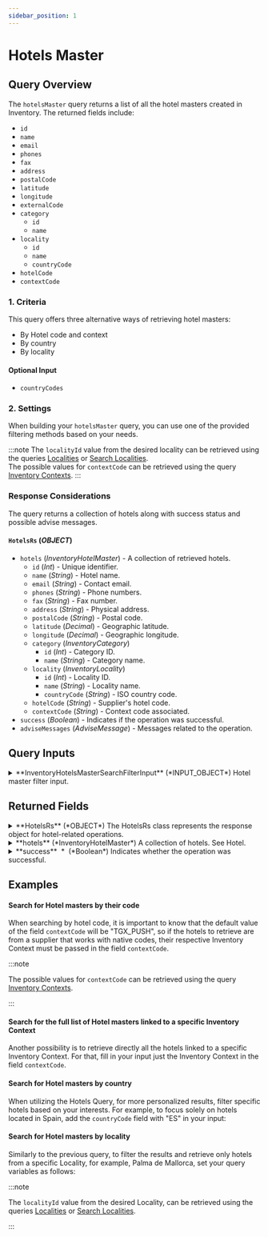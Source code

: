 ```yaml
---
sidebar_position: 1
---
```




# Hotels Master

## Query Overview

The `hotelsMaster` query returns a list of all the hotel masters created in Inventory. The returned fields include:

* `id`
* `name`
* `email`
* `phones`
* `fax`
* `address`
* `postalCode`
* `latitude`
* `longitude`
* `externalCode`
* `category`
    * `id`
	* `name`
* `locality`
    * `id`
    * `name`
    * `countryCode`
* `hotelCode`
* `contextCode`

### 1. Criteria

This query offers three alternative ways of retrieving hotel masters:

- By Hotel code and context
- By country
- By locality

#### Optional Input
* `countryCodes`

### 2. Settings

When building your `hotelsMaster` query, you can use one of the provided filtering methods based on your needs.

:::note
The `localityId` value from the desired locality can be retrieved using the queries [Localities](../../static-data/localities/) or [Search Localities](../../static-data/localities/search-localities).  
The possible values for `contextCode` can be retrieved using the query [Inventory Contexts](../../static-data/inventory-contexts).
:::

### Response Considerations

The query returns a collection of hotels along with success status and possible advise messages.

#### `HotelsRs` (*OBJECT*)
* `hotels` (*InventoryHotelMaster*) - A collection of retrieved hotels.
    * `id` (*Int*) - Unique identifier.
    * `name` (*String*) - Hotel name.
    * `email` (*String*) - Contact email.
    * `phones` (*String*) - Phone numbers.
    * `fax` (*String*) - Fax number.
    * `address` (*String*) - Physical address.
    * `postalCode` (*String*) - Postal code.
    * `latitude` (*Decimal*) - Geographic latitude.
    * `longitude` (*Decimal*) - Geographic longitude.
    * `category` (*InventoryCategory*)
        * `id` (*Int*) - Category ID.
        * `name` (*String*) - Category name.
    * `locality` (*InventoryLocality*)
        * `id` (*Int*) - Locality ID.
        * `name` (*String*) - Locality name.
        * `countryCode` (*String*) - ISO country code.
    * `hotelCode` (*String*) - Supplier's hotel code.
    * `contextCode` (*String*) - Context code associated.
* `success` (*Boolean*) - Indicates if the operation was successful.
* `adviseMessages` (*AdviseMessage*) - Messages related to the operation.

## Query Inputs


<details>
  <summary>
  **InventoryHotelsMasterSearchFilterInput** (*INPUT_OBJECT*)  
  Hotel master filter input.  
  </summary>
  
  <details>
    <summary>
    **geoCoordinates** (*GeoFiltersInput*)  
    The geographical coordinates to use in the search.  
    </summary>

    <details style={{ pointerEvents: "none" }}>
      <summary>
      **latitude**&nbsp;<span class="required"> *</span>&nbsp; (*Decimal*)  
      The latitude of the location.  
      </summary>
    </details>

    <details style={{ pointerEvents: "none" }}>
      <summary>
      **longitude**&nbsp;<span class="required"> *</span>&nbsp; (*Decimal*)  
      The longitude of the location.  
      </summary>
    </details>

    <details style={{ pointerEvents: "none" }}>
      <summary>
      **radiusKm**&nbsp;<span class="required"> *</span>&nbsp; (*Decimal*)  
      The radius, in kilometers, within which to search. Value must be greater than 0 and lowetr than 100.  
      </summary>
    </details>
  </details>

  <details style={{ pointerEvents: "none" }}>
    <summary>
    **hotelName** (*String*)  
    The name of the hotel to search for.  
    </summary>
  </details>
  
</details>



## Returned Fields


<details>
  <summary>
  **HotelsRs** (*OBJECT*)  
  The HotelsRs class represents the response object for hotel-related operations.  
  </summary>
  
  
  <details>
    <summary>
    **adviseMessages** (*AdviseMessage*)  
    A collection of advise messages related to the operation. See AdviseMessage.  
    </summary>

    <details style={{ pointerEvents: "none" }}>
      <summary>
      **code**&nbsp;<span class="required"> *</span>&nbsp; (*ID*)  
      AM code: The following codes can be returned:  
      </summary>
    </details>

    <details style={{ pointerEvents: "none" }}>
      <summary>
      **type**&nbsp;<span class="required"> *</span>&nbsp; (*String*)  
      Error type: The following types are valid:[type]  
      </summary>
    </details>

    <details style={{ pointerEvents: "none" }}>
      <summary>
      **description**&nbsp;<span class="required"> *</span>&nbsp; (*String*)  
      Error description  
      </summary>
    </details>

    <details style={{ pointerEvents: "none" }}>
      <summary>
      **level**&nbsp;<span class="required"> *</span>&nbsp; (*Enum of AdviseMessageLevel*)  
      Indicates the level of importance of the message.
Possible values: ERROR, WARN, INFO.  
      Possible values:  
      `WARN`  
      `ERROR`  
      `INFO`  
      </summary>
    </details>

    <details>
      <summary>
      **external** (*ExternalMessage*)  
      Specify the external message.  
      </summary>

      <details style={{ pointerEvents: "none" }}>
        <summary>
        **code** (*String*)  
        External code.  
        </summary>
      </details>

      <details style={{ pointerEvents: "none" }}>
        <summary>
        **message**&nbsp;<span class="required"> *</span>&nbsp; (*String*)  
        External message.  
        </summary>
      </details>
    </details>

    <details style={{ pointerEvents: "none" }}>
      <summary>
      **correlationID**&nbsp;<span class="required"> *</span>&nbsp; (*ID*)  
      Identifier to investigate the cause of the error.  
      </summary>
    </details>
  </details>

  <details>
    <summary>
    **hotels** (*InventoryHotelMaster*)  
    A collection of hotels. See Hotel.  
    </summary>

    <details style={{ pointerEvents: "none" }}>
      <summary>
      **id**&nbsp;<span class="required"> *</span>&nbsp; (*Int*)  
      The unique identifier of the hotel.  
      </summary>
    </details>

    <details style={{ pointerEvents: "none" }}>
      <summary>
      **name** (*String*)  
      The name of the hotel.  
      </summary>
    </details>

    <details style={{ pointerEvents: "none" }}>
      <summary>
      **email** (*String*)  
      The email address of the hotel.  
      </summary>
    </details>

    <details style={{ pointerEvents: "none" }}>
      <summary>
      **phones** (*String*)  
      The list of phone numbers of the hotel.  
      </summary>
    </details>

    <details style={{ pointerEvents: "none" }}>
      <summary>
      **fax** (*String*)  
      The fax number of the hotel.  
      </summary>
    </details>

    <details style={{ pointerEvents: "none" }}>
      <summary>
      **address** (*String*)  
      The physical address of the hotel.  
      </summary>
    </details>

    <details style={{ pointerEvents: "none" }}>
      <summary>
      **postalCode** (*String*)  
      The postal code of the hotel's location.  
      </summary>
    </details>

    <details style={{ pointerEvents: "none" }}>
      <summary>
      **latitude** (*Decimal*)  
      The latitude of the hotel's location.  
      </summary>
    </details>

    <details style={{ pointerEvents: "none" }}>
      <summary>
      **longitude** (*Decimal*)  
      The longitude of the hotel's location.  
      </summary>
    </details>

    <details style={{ pointerEvents: "none" }}>
      <summary>
      **externalCode** (*String*)  
      The external code of the hotel.  
      </summary>
    </details>

    <details>
      <summary>
      **category** (*InventoryCategory*)  
      The category of the hotel.  
      </summary>

      <details style={{ pointerEvents: "none" }}>
        <summary>
        **id**&nbsp;<span class="required"> *</span>&nbsp; (*Int*)  
        Category Id.  
        </summary>
      </details>

      <details style={{ pointerEvents: "none" }}>
        <summary>
        **name** (*String*)  
        Category Name.  
        </summary>
      </details>
    </details>

    <details>
      <summary>
      **locality** (*InventoryLocality*)  
      The locality of the hotel.  
      </summary>

      <details style={{ pointerEvents: "none" }}>
        <summary>
        **id**&nbsp;<span class="required"> *</span>&nbsp; (*Int*)  
        Unique identifier for the locality.  
        </summary>
      </details>

      <details style={{ pointerEvents: "none" }}>
        <summary>
        **name** (*String*)  
        Name of the locality.  
        </summary>
      </details>

      <details style={{ pointerEvents: "none" }}>
        <summary>
        **countryCode** (*String*)  
        ISO 2-character country code associated with the locality.  
        </summary>
      </details>

      <details style={{ pointerEvents: "none" }}>
        <summary>
        **unLocode** (*String*)  
        UN/LOCODE associated with the locality.  
        </summary>
      </details>
    </details>

    <details style={{ pointerEvents: "none" }}>
      <summary>
      **hotelCode** (*String*)  
      The code of the hotel.  
      </summary>
    </details>

    <details style={{ pointerEvents: "none" }}>
      <summary>
      **contextCode** (*String*)  
      The context code of the hotel.  
      </summary>
    </details>
  </details>

  <details style={{ pointerEvents: "none" }}>
    <summary>
    **success**&nbsp;<span class="required"> *</span>&nbsp; (*Boolean*)  
    Indicates whether the operation was successful.  
    </summary>
  </details>
</details>



## Examples

#### Search for Hotel masters by their code

When searching by hotel code, it is important to know that the default value of the field `contextCode` will be "TGX_PUSH", so if the hotels to retrieve
are from a supplier that works with native codes, their respective Inventory Context must be passed in the field  `contextCode`. 

:::note

The possible values for `contextCode` can be retrieved using the query [Inventory Contexts](../../static-data/inventory-contexts).

:::

<GraphqlSample query={hotelsMasterQuery} variables={hotelsMasterByHotelCodesVariables} />

#### Search for the full list of Hotel masters linked to a specific Inventory Context

Another possibility is to retrieve directly all the hotels linked to a specific Inventory Context. For that, fill in your input just the Inventory Context in the field `contextCode`.

<GraphqlSample query={hotelsMasterQuery} variables={hotelsMasterByContextCodeVariables} />

#### Search for Hotel masters by country

When utilizing the Hotels Query, for more personalized results, filter specific hotels based on your interests. For example, to focus solely on hotels located in Spain, add the `countryCode` field with "ES" in your input:

<GraphqlSample query={hotelsMasterQuery} variables={hotelsMasterByCountryCodeVariables} />

#### Search for Hotel masters by locality

Similarly to the previous query, to filter the results and retrieve only hotels from a specific Locality, for example, Palma de Mallorca, set your query variables as follows:

:::note

The `localityId` value from the desired Locality, can be retrieved using the queries [Localities](../../static-data/localities/) or [Search Localities](../../static-data/localities/search-localities).  

:::

<GraphqlSample query={hotelsMasterQuery} variables={hotelsMasterByLocalityIdVariables} />
